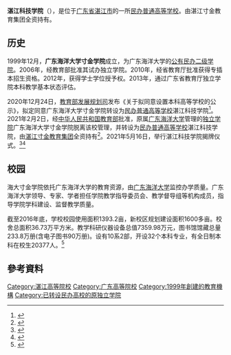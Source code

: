 {{Expand|time=2013-05-03T13:31:25+00:00 }}
{{高校
| name = 湛江科技学院
| EnglishName = Zhanjiang Science and Technology College
| 原名 = 
| image = 
| logo = 
| motto = 
| rector = [[何春林|何春林]]
| secretary = [[谭树明|谭树明]]
| president = 
| vice-president = 
| type = [[民办大学|民办普通高等学校]]
| established = 1999年
| location = {{CHN}}[[广东省|广东省]][[湛江市|湛江市]]麻章区学智路2号（麻章校区）<br>{{CHN}}[[广东省|广东省]][[湛江市|湛江市]]麻章区雷湖快线湛江教育基地（新湖校区）
| students = 约20000人
| staff = 约2000人
| campus = 麻章校区、新湖校区
| address = 
| telephone = （0759）3871366（院办）<br>（0759）3871311（招办）
| 所属法人 = [[湛江寸金教育集团|湛江寸金教育集团]]
| mascot = 
| website = {{URL|http://www.gdcjxy.com/}}
| school color = 
| label_color = 
| border_color = 
| box_width = 21em
}}
{{Portal|大學|Education - Grad Hat.svg}}
'''湛江科技学院'''（{{lang-en|Zhanjiang Science and Technology College}}），是位于[[广东省|广东省]][[湛江市|湛江市]]的一所[[民办大学|民办普通高等学校]]。由湛江寸金教育集团全资持有。

== 历史 ==
1999年12月，'''广东海洋大学寸金学院'''成立，为广东海洋大学的[[公有民办二级学院|公有民办二级学院]]。2006年，经教育部批准其试办独立学院。2010年，经省教育厅批准获得专插本招生资格。2012年，获得学士学位授予权。2013年，通过广东省教育厅独立学院本科教学基本状态评估。

2020年12月24日，[[教育部发展规划司|教育部发展规划司]]发布《关于拟同意设置本科高等学校的公示》，拟定同意广东海洋大学寸金学院转设为[[民办大学|民办普通高等学校]]湛江科技学院<ref name="报道P1">{{cite news |author1=教育部发展规划司 |title=关于拟同意设置本科高等学校的公示 |url=http://www.moe.gov.cn/jyb_xxgk/s5743/s5745/A03/202012/t20201224_507298.html |accessdate=2020-12-25 |page= |work=中华人民共和国教育部政府门户网站 |location=北京 |language=zh-hans |archive-date=2021-08-18 |archive-url=https://web.archive.org/web/20210818232131/http://www.moe.gov.cn/jyb_xxgk/s5743/s5745/A03/202012/t20201224_507298.html |dead-url=no }}</ref>。2021年2月2日，经[[中华人民共和国教育部|中华人民共和国教育部]]批准，原属[[广东海洋大学|广东海洋大学]]管理的[[独立学院|独立学院]]广东海洋大学寸金学院脱离该校管理，并转设为[[民办大学|民办普通高等学校]]湛江科技学院，由[[湛江寸金教育集团|湛江寸金教育集团]]全资持有<ref name="报道0104A">{{cite news |author1=中华人民共和国教育部 |title=教育部关于同意广东海洋大学寸金学院转设为湛江科技学院的函（教发函〔2021〕23号） |url=http://www.moe.gov.cn/srcsite/A03/s181/202102/t20210207_512904.html |accessdate=2021-02-09 |page= |work=中华人民共和国教育部政府门户网站 |location=北京 |language=zh-hans |archive-date=2021-02-25 |archive-url=https://web.archive.org/web/20210225081158/http://www.moe.gov.cn/srcsite/A03/s181/202102/t20210207_512904.html |dead-url=no }}</ref>。2021年5月16日，举行湛江科技学院揭牌仪式。<ref>{{Cite news |url=http://news.cnr.cn/native/city/20210517/t20210517_525488194.shtml |title=湛江科技学院揭牌 定位应用型高等学校_央广网 |accessdate=2021-12-01 |archive-date=2021-12-01 |archive-url=https://web.archive.org/web/20211201060446/http://news.cnr.cn/native/city/20210517/t20210517_525488194.shtml |dead-url=no }}</ref><ref>{{Cite news |url=http://ex.chinadaily.com.cn/exchange/partners/80/rss/channel/cn/columns/v8910m/stories/WS60a30ea8a3101e7ce974ff03.html |title=广东湛江科技学院揭牌 打造高水平创新创业型大学 |work=中国日报 |accessdate=2021-12-01 |archive-date=2021-12-01 |archive-url=https://web.archive.org/web/20211201060441/http://ex.chinadaily.com.cn/exchange/partners/80/rss/channel/cn/columns/v8910m/stories/WS60a30ea8a3101e7ce974ff03.html |dead-url=no }}</ref>

== 校园 ==
海大寸金学院依托广东海洋大学的教育资源，由[[广东海洋大学|广东海洋大学]]监控办学质量。广东海洋大学领导、专家、学者担任学院教学指导委员会、教学督导组等机构成员，指导学院学科建设、监督教学质量。

截至2016年底，学校校园使用面积1393.2亩，新校区规划建设面积1600多亩。校舍总面积36.73万平方米。教学科研仪器设备总值7359.98万元，图书馆馆藏总量233.8万册(含电子图书90万册)。设有10系2部，开设32个本科专业，有全日制本科在校生20377人。<ref>{{Cite web |url = http://www.gdcjxy.com/a/tzgg/2017/0425/1170.html |title = 关于公布广东海洋大学寸金学院2016年教学质量报告的通知 |author = admint |date = 2017-04-25 |publisher = 廣東海洋大學寸金學院 |language = zh-hans |accessdate = 2020-03-02 |quote =  |archive-date = 2018-12-05 |archive-url = https://web.archive.org/web/20181205103450/http://www.gdcjxy.com/a/tzgg/2017/0425/1170.html |dead-url = no }}</ref>

== 參考資料 ==
{{reflist}}

{{广东普通本科院校}}
[[Category:湛江高等院校|Category:湛江高等院校]]
[[Category:广东高等院校|Category:广东高等院校]]
[[Category:1999年創建的教育機構|Category:1999年創建的教育機構]]
[[Category:已转设民办高校的原独立学院|Category:已转设民办高校的原独立学院]]